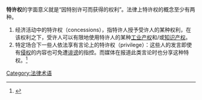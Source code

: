 '''特许权'''的字面意义就是“因特别许可而获得的权利”。法律上特许权的概念至少有两种。

#经济活动中的特许权（concessions），指特许人授予受许人的某种权利，在该权利之下，受许人可以有限地使用特许人的某种[[工业产权|工业产权]]和/或[[知识产权|知识产权]]。
#特定场合下一些人依法享有言论上的特许权（privilege）：这些人的发言即使有[[侵权|侵权]]的内容也可免遭[[诽谤|诽谤]]的指控。而媒体在报道此类言论时也分享这种特权。<ref>{{cite web |url=https://www.nolo.com/legal-encyclopedia/privileges-defenses-defamation-cases.htm}}</ref>

[[Category:法律术语|Category:法律术语]]